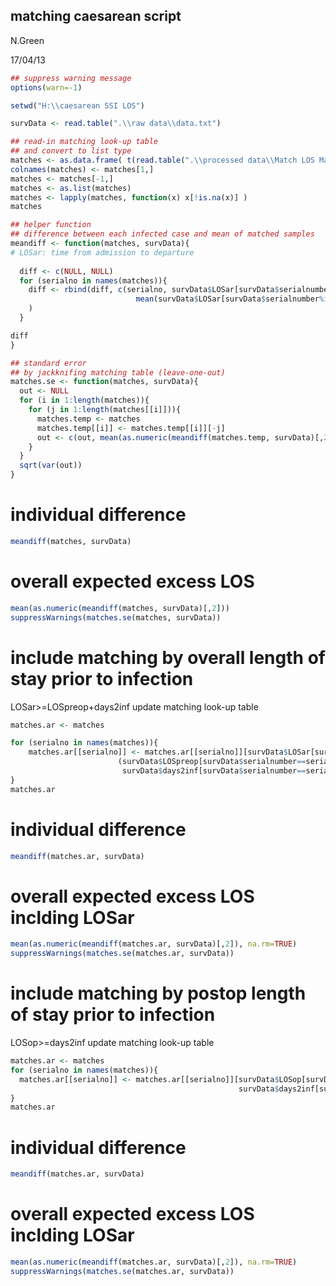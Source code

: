 
matching caesarean script
-------------------------

N.Green

17/04/13



```r
## suppress warning message
options(warn=-1)

setwd("H:\\caesarean SSI LOS")

survData <- read.table(".\\raw data\\data.txt")

## read-in matching look-up table
## and convert to list type
matches <- as.data.frame( t(read.table(".\\processed data\\Match LOS Mar 13.txt",fill=TRUE)))
colnames(matches) <- matches[1,]
matches <- matches[-1,]
matches <- as.list(matches)
matches <- lapply(matches, function(x) x[!is.na(x)] )
matches
```


```r
## helper function
## difference between each infected case and mean of matched samples
meandiff <- function(matches, survData){
# LOSar: time from admission to departure
  
  diff <- c(NULL, NULL)
  for (serialno in names(matches)){
    diff <- rbind(diff, c(serialno, survData$LOSar[survData$serialnumber==serialno]-
                            mean(survData$LOSar[survData$serialnumber%in%matches[[serialno]]]))
    )
  }

diff
}

## standard error
## by jackknifing matching table (leave-one-out)
matches.se <- function(matches, survData){
  out <- NULL
  for (i in 1:length(matches)){
    for (j in 1:length(matches[[i]])){
      matches.temp <- matches
      matches.temp[[i]] <- matches.temp[[i]][-j]
      out <- c(out, mean(as.numeric(meandiff(matches.temp, survData)[,2]), na.rm=TRUE))
    }
  }
  sqrt(var(out))
}

```


# individual difference

```r
meandiff(matches, survData)
```

# overall expected excess LOS

```r
mean(as.numeric(meandiff(matches, survData)[,2]))
suppressWarnings(matches.se(matches, survData))
```



# include matching by overall length of stay prior to infection

LOSar>=LOSpreop+days2inf
update matching look-up table

```r
matches.ar <- matches

for (serialno in names(matches)){
	matches.ar[[serialno]] <- matches.ar[[serialno]][survData$LOSar[survData$serialnumber%in%matches.ar[[serialno]]] >=
					 	(survData$LOSpreop[survData$serialnumber==serialno]+
						 survData$days2inf[survData$serialnumber==serialno]) ]
}
matches.ar
```


# individual difference

```r
meandiff(matches.ar, survData)
```

# overall expected excess LOS inclding LOSar

```r
mean(as.numeric(meandiff(matches.ar, survData)[,2]), na.rm=TRUE)
suppressWarnings(matches.se(matches.ar, survData))
```



# include matching by postop length of stay prior to infection

LOSop>=days2inf
update matching look-up table

```r
matches.ar <- matches
for (serialno in names(matches)){
  matches.ar[[serialno]] <- matches.ar[[serialno]][survData$LOSop[survData$serialnumber%in%matches.ar[[serialno]]] >=
                                                   survData$days2inf[survData$serialnumber==serialno] ]
}
matches.ar
```

# individual difference

```r
meandiff(matches.ar, survData)
```

# overall expected excess LOS inclding LOSar

```r
mean(as.numeric(meandiff(matches.ar, survData)[,2]), na.rm=TRUE)
suppressWarnings(matches.se(matches.ar, survData))
```
